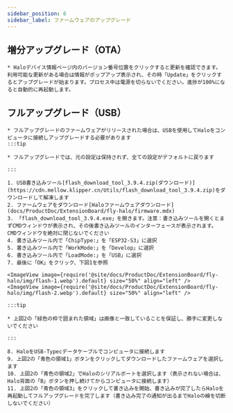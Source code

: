 ```yaml
---
sidebar_position: 6
sidebar_label: ファームウェアのアップグレード
---
```





## 増分アップグレード（OTA）

    * Haloデバイス情報ページ内のバージョン番号位置をクリックすると更新を確認できます。利用可能な更新がある場合は情報がポップアップ表示され、その時「Update」をクリックするとアップグレードが始まります。プロセス中は電源を切らないでください。進捗が100%になると自動的に再起動します。


## フルアップグレード（USB）

    * フルアップグレードのファームウェアがリリースされた場合は、USBを使用してHaloをコンピュータに接続しアップグレードする必要があります
    :::tip

    * フルアップグレードでは、元の設定は保持されず、全ての設定がデフォルトに戻ります

    :::

    1. USB書き込みツール[flash_download_tool_3.9.4.zip(ダウンロード)](https://cdn.mellow.klipper.cn/Utils/flash_download_tool_3.9.4.zip)をダウンロードして解凍します
    2. ファームウェアをダウンロード[Haloファームウェアダウンロード](docs/ProductDoc/ExtensionBoard/fly-halo/firmware.mdx)
    3. 「flash_download_tool_3.9.4.exe」を開きます。注意：書き込みツールを開くとまずCMDウィンドウが表示され、その後書き込みツールのインターフェースが表示されます。CMDウィンドウを絶対に閉じないでください
    4. 書き込みツール内で「ChipType:」を「ESP32-S3」に選択
    5. 書き込みツール内で「WorkMode:」を「Develop」に選択
    6. 書き込みツール内で「LoadMode:」を「USB」に選択
    7. 最後に「OK」をクリック、下図1を参照

    <ImageView image={require('@site/docs/ProductDoc/ExtensionBoard/fly-halo/img/flash-1.webp').default} size="50%" align="left" />
    <ImageView image={require('@site/docs/ProductDoc/ExtensionBoard/fly-halo/img/flash-2.webp').default} size="50%" align="left" />

    :::tip

    * 上図2の「緑色の枠で囲まれた領域」は画像と一致していることを保証し、勝手に変更しないでください

    :::

    8. HaloをUSB-Typecデータケーブルでコンピュータに接続します
    9. 上図2の「青色の領域1」ボタンをクリックしてダウンロードしたファームウェアを選択します
    10. 上図2の「青色の領域2」でHaloのシリアルポートを選択します（表示されない場合は、Halo背面の「B」ボタンを押し続けてからコンピュータに接続します）
    11. 上図2の「青色の領域3」をクリックして書き込みを開始、書き込みが完了したらHaloを再起動してフルアップグレードを完了します（書き込み完了の通知が出るまでHaloの線を切断しないでください）
